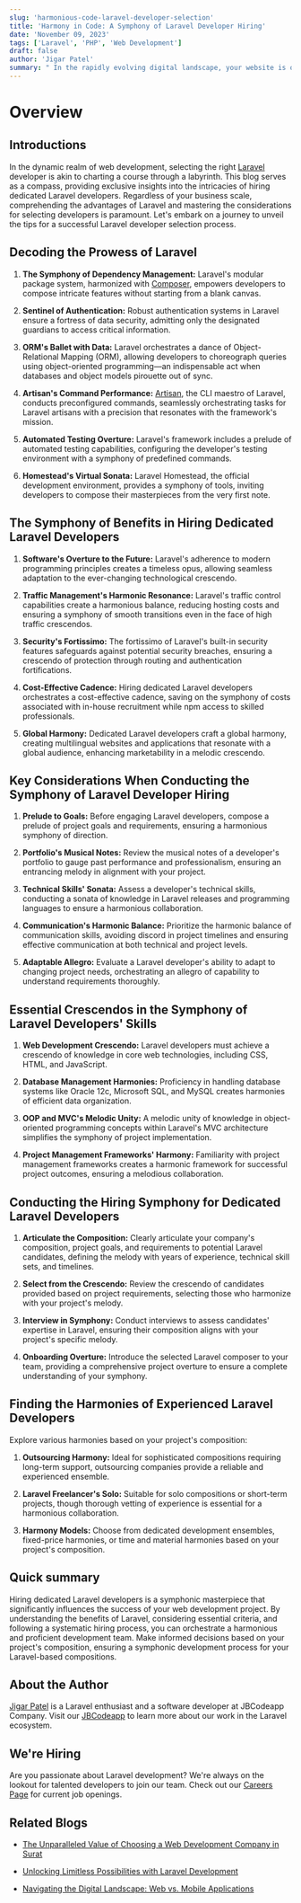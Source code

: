 ```yaml
---
slug: 'harmonious-code-laravel-developer-selection'
title: 'Harmony in Code: A Symphony of Laravel Developer Hiring'
date: 'November 09, 2023'
tags: ['Laravel', 'PHP', 'Web Development']
draft: false
author: 'Jigar Patel'
summary: " In the rapidly evolving digital landscape, your website is often your business's first impression. Surat, a city known for its textile industry, has also witnessed the growth of a thriving tech sector."
---
```


# Overview

<TOCInline
  toc={props.toc}
  exclude="Overview"
  toHeading={2}
  defaultimage="harmonious-code-laravel-developer-selection"
/>

## Introductions

In the dynamic realm of web development, selecting the right [Laravel](https://laravel.com/) developer is akin to charting a course through a labyrinth. This blog serves as a compass, providing exclusive insights into the intricacies of hiring dedicated Laravel developers. Regardless of your business scale, comprehending the advantages of Laravel and mastering the considerations for selecting developers is paramount. Let's embark on a journey to unveil the tips for a successful Laravel developer selection process.

## Decoding the Prowess of Laravel

1. **The Symphony of Dependency Management:**
   Laravel's modular package system, harmonized with [Composer](https://getcomposer.org/), empowers developers to compose intricate features without starting from a blank canvas.

2. **Sentinel of Authentication:**
   Robust authentication systems in Laravel ensure a fortress of data security, admitting only the designated guardians to access critical information.

3. **ORM's Ballet with Data:**
   Laravel orchestrates a dance of Object-Relational Mapping (ORM), allowing developers to choreograph queries using object-oriented programming—an indispensable act when databases and object models pirouette out of sync.

4. **Artisan's Command Performance:**
   [Artisan](https://laravel.com/docs/10.x/artisan), the CLI maestro of Laravel, conducts preconfigured commands, seamlessly orchestrating tasks for Laravel artisans with a precision that resonates with the framework's mission.

5. **Automated Testing Overture:**
   Laravel's framework includes a prelude of automated testing capabilities, configuring the developer's testing environment with a symphony of predefined commands.

6. **Homestead's Virtual Sonata:**
   Laravel Homestead, the official development environment, provides a symphony of tools, inviting developers to compose their masterpieces from the very first note.

## The Symphony of Benefits in Hiring Dedicated Laravel Developers

1. **Software's Overture to the Future:**
   Laravel's adherence to modern programming principles creates a timeless opus, allowing seamless adaptation to the ever-changing technological crescendo.

2. **Traffic Management's Harmonic Resonance:**
   Laravel's traffic control capabilities create a harmonious balance, reducing hosting costs and ensuring a symphony of smooth transitions even in the face of high traffic crescendos.

3. **Security's Fortissimo:**
   The fortissimo of Laravel's built-in security features safeguards against potential security breaches, ensuring a crescendo of protection through routing and authentication fortifications.

4. **Cost-Effective Cadence:**
   Hiring dedicated Laravel developers orchestrates a cost-effective cadence, saving on the symphony of costs associated with in-house recruitment while npm access to skilled professionals.

5. **Global Harmony:**
   Dedicated Laravel developers craft a global harmony, creating multilingual websites and applications that resonate with a global audience, enhancing marketability in a melodic crescendo.

## Key Considerations When Conducting the Symphony of Laravel Developer Hiring

1. **Prelude to Goals:**
   Before engaging Laravel developers, compose a prelude of project goals and requirements, ensuring a harmonious symphony of direction.

2. **Portfolio's Musical Notes:**
   Review the musical notes of a developer's portfolio to gauge past performance and professionalism, ensuring an entrancing melody in alignment with your project.

3. **Technical Skills' Sonata:**
   Assess a developer's technical skills, conducting a sonata of knowledge in Laravel releases and programming languages to ensure a harmonious collaboration.

4. **Communication's Harmonic Balance:**
   Prioritize the harmonic balance of communication skills, avoiding discord in project timelines and ensuring effective communication at both technical and project levels.

5. **Adaptable Allegro:**
   Evaluate a Laravel developer's ability to adapt to changing project needs, orchestrating an allegro of capability to understand requirements thoroughly.

## Essential Crescendos in the Symphony of Laravel Developers' Skills

1. **Web Development Crescendo:**
   Laravel developers must achieve a crescendo of knowledge in core web technologies, including CSS, HTML, and JavaScript.

2. **Database Management Harmonies:**
   Proficiency in handling database systems like Oracle 12c, Microsoft SQL, and MySQL creates harmonies of efficient data organization.

3. **OOP and MVC's Melodic Unity:**
   A melodic unity of knowledge in object-oriented programming concepts within Laravel's MVC architecture simplifies the symphony of project implementation.

4. **Project Management Frameworks' Harmony:**
   Familiarity with project management frameworks creates a harmonic framework for successful project outcomes, ensuring a melodious collaboration.

## Conducting the Hiring Symphony for Dedicated Laravel Developers

1. **Articulate the Composition:**
   Clearly articulate your company's composition, project goals, and requirements to potential Laravel candidates, defining the melody with years of experience, technical skill sets, and timelines.

2. **Select from the Crescendo:**
   Review the crescendo of candidates provided based on project requirements, selecting those who harmonize with your project's melody.

3. **Interview in Symphony:**
   Conduct interviews to assess candidates' expertise in Laravel, ensuring their composition aligns with your project's specific melody.

4. **Onboarding Overture:**
   Introduce the selected Laravel composer to your team, providing a comprehensive project overture to ensure a complete understanding of your symphony.

## Finding the Harmonies of Experienced Laravel Developers

Explore various harmonies based on your project's composition:

1. **Outsourcing Harmony:**
   Ideal for sophisticated compositions requiring long-term support, outsourcing companies provide a reliable and experienced ensemble.

2. **Laravel Freelancer's Solo:**
   Suitable for solo compositions or short-term projects, though thorough vetting of experience is essential for a harmonious collaboration.

3. **Harmony Models:**
   Choose from dedicated development ensembles, fixed-price harmonies, or time and material harmonies based on your project's composition.

## Quick summary

Hiring dedicated Laravel developers is a symphonic masterpiece that significantly influences the success of your web development project. By understanding the benefits of Laravel, considering essential criteria, and following a systematic hiring process, you can orchestrate a harmonious and proficient development team. Make informed decisions based on your project's composition, ensuring a symphonic development process for your Laravel-based compositions.

## About the Author

[Jigar Patel](https://expertlaravel.com) is a Laravel enthusiast and a software developer at JBCodeapp Company. Visit our [JBCodeapp](https://jbcodeapp.com) to learn more about our work in the Laravel ecosystem.

## We're Hiring

Are you passionate about Laravel development? We're always on the lookout for talented developers to join our team. Check out our [Careers Page](https://jbcodeapp.com/career) for current job openings.

## Related Blogs

- [The Unparalleled Value of Choosing a Web Development Company in Surat](surat-web-development-services-exceptional-value)

- [Unlocking Limitless Possibilities with Laravel Development](limitless-possibilities-laravel)

- [Navigating the Digital Landscape: Web vs. Mobile Applications](web-vs-mobile-applications-digital-landscape)
